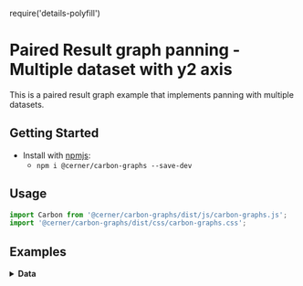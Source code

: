 require('details-polyfill')

# Paired Result graph panning - Multiple dataset with y2 axis

This is a paired result graph example that implements panning with multiple datasets.

## Getting Started

- Install with [npmjs](https://www.npmjs.com):
  - `npm i @cerner/carbon-graphs --save-dev`

## Usage
```js
import Carbon from '@cerner/carbon-graphs/dist/js/carbon-graphs.js';
import '@cerner/carbon-graphs/dist/css/carbon-graphs.css';
```

## Examples
<PairedResultGraphPanning />

<details>
<summary style={{ fontSize: 24 }}>
<b>Data</b>
</summary>

### Graph Config object
<GraphConfig />

### Data object
#### Dataset 1
<DataObject1 />

#### Dataset 2
<DataObject2 />
</details>
